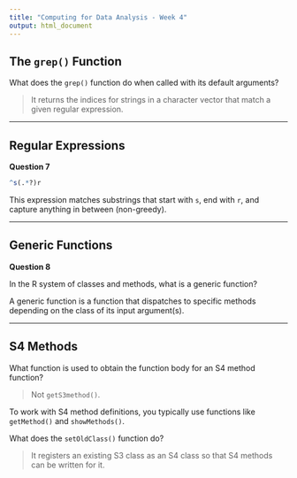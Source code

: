 ```yaml
---
title: "Computing for Data Analysis - Week 4"
output: html_document
---
```


## The `grep()` Function

What does the `grep()` function do when called with its default arguments?

> It returns the indices for strings in a character vector that match a given regular expression.

---

## Regular Expressions

**Question 7**

```r
^s(.*?)r
```

This expression matches substrings that start with `s`, end with `r`, and capture anything in between (non-greedy).

---

## Generic Functions

**Question 8**

In the R system of classes and methods, what is a generic function?

A generic function is a function that dispatches to specific methods depending on the class of its input argument(s).

---

## S4 Methods

What function is used to obtain the function body for an S4 method function?

> Not `getS3method()`.

To work with S4 method definitions, you typically use functions like `getMethod()` and `showMethods()`.

What does the `setOldClass()` function do?

> It registers an existing S3 class as an S4 class so that S4 methods can be written for it.
